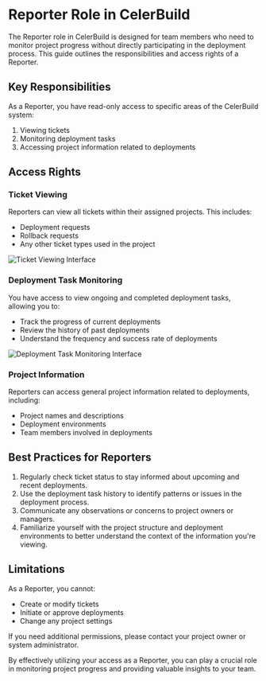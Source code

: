 # Reporter Role in CelerBuild

The Reporter role in CelerBuild is designed for team members who need to monitor project progress without directly participating in the deployment process. This guide outlines the responsibilities and access rights of a Reporter.

## Key Responsibilities

As a Reporter, you have read-only access to specific areas of the CelerBuild system:

1. Viewing tickets
2. Monitoring deployment tasks
3. Accessing project information related to deployments

## Access Rights

### Ticket Viewing

Reporters can view all tickets within their assigned projects. This includes:

- Deployment requests
- Rollback requests
- Any other ticket types used in the project

![Ticket Viewing Interface](https://github.com/user-attachments/assets/e68a41b2-6c36-4899-a2de-acbadea38241)

### Deployment Task Monitoring

You have access to view ongoing and completed deployment tasks, allowing you to:

- Track the progress of current deployments
- Review the history of past deployments
- Understand the frequency and success rate of deployments

![Deployment Task Monitoring Interface](https://github.com/user-attachments/assets/5e9f6c74-708b-4b62-af1e-3c12d10c2d78)

### Project Information

Reporters can access general project information related to deployments, including:

- Project names and descriptions
- Deployment environments
- Team members involved in deployments

## Best Practices for Reporters

1. Regularly check ticket status to stay informed about upcoming and recent deployments.
2. Use the deployment task history to identify patterns or issues in the deployment process.
3. Communicate any observations or concerns to project owners or managers.
4. Familiarize yourself with the project structure and deployment environments to better understand the context of the information you're viewing.

## Limitations

As a Reporter, you cannot:

- Create or modify tickets
- Initiate or approve deployments
- Change any project settings

If you need additional permissions, please contact your project owner or system administrator.

By effectively utilizing your access as a Reporter, you can play a crucial role in monitoring project progress and providing valuable insights to your team.